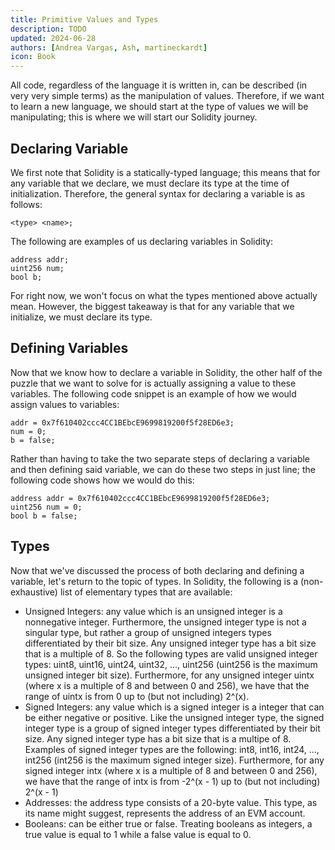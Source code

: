 ```yaml
---
title: Primitive Values and Types
description: TODO
updated: 2024-06-28
authors: [Andrea Vargas, Ash, martineckardt]
icon: Book
---
```


All code, regardless of the language it is written in, can be described (in very very simple terms) as the manipulation of values. Therefore, if we want to learn a new language, we should start at the type of values we will be manipulating; this is where we will start our Solidity journey.

## Declaring Variable

We first note that Solidity is a statically-typed language; this means that for any variable that we declare, we must declare its type at the time of initialization. Therefore, the general syntax for declaring a variable is as follows:

```solidity
<type> <name>;
```

The following are examples of us declaring variables in Solidity:

```solidity
address addr;
uint256 num;
bool b;
```

For right now, we won't focus on what the types mentioned above actually mean. However, the biggest takeaway is that for any variable that we initialize, we must declare its type.

## Defining Variables

Now that we know how to declare a variable in Solidity, the other half of the puzzle that we want to solve for is actually assigning a value to these variables. The following code snippet is an example of how we would assign values to variables:

```solidity
addr = 0x7f610402ccc4CC1BEbcE9699819200f5f28ED6e3;
num = 0;
b = false;
```

Rather than having to take the two separate steps of declaring a variable and then defining said variable, we can do these two steps in just line; the following code shows how we would do this:

```solidity
address addr = 0x7f610402ccc4CC1BEbcE9699819200f5f28ED6e3;
uint256 num = 0;
bool b = false;
```

## Types

Now that we've discussed the process of both declaring and defining a variable, let's return to the topic of types. In Solidity, the following is a (non-exhaustive) list of elementary types that are available:

- Unsigned Integers: any value which is an unsigned integer is a nonnegative integer. Furthermore, the unsigned integer type is not a singular type, but rather a group of unsigned integers types differentiated by their bit size. Any unsigned integer type has a bit size that is a multiple of 8. So the following types are valid unsigned integer types: uint8, uint16, uint24, uint32, ..., uint256 (uint256 is the maximum unsigned integer bit size). Furthermore, for any unsigned integer uintx (where x is a multiple of 8 and between 0 and 256), we have that the range of uintx is from 0 up to (but not including) 2^(x).
- Signed Integers: any value which is a signed integer is a integer that can be either negative or positive. Like the unsigned integer type, the signed integer type is a group of signed integer types differentiated by their bit size. Any signed integer type has a bit size that is a multipe of 8. Examples of signed integer types are the following: int8, int16, int24, ..., int256 (int256 is the maximum signed integer size). Furthermore, for any signed integer intx (where x is a multiple of 8 and between 0 and 256), we have that the range of intx is from -2^(x - 1) up to (but not including) 2^(x - 1)
- Addresses: the address type consists of a 20-byte value. This type, as its name might suggest, represents the address of an EVM account.
- Booleans: can be either true or false. Treating booleans as integers, a true value is equal to 1 while a false value is equal to 0.
